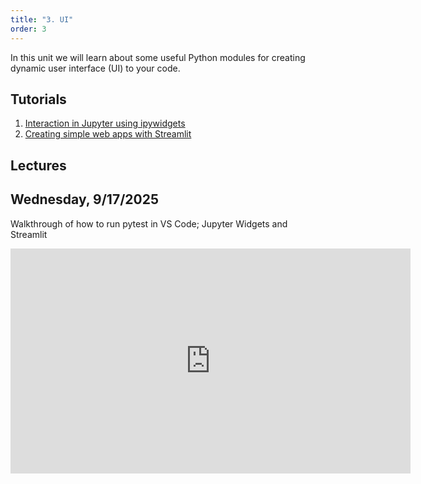```yaml
---
title: "3. UI"
order: 3
---
```


In this unit we will learn about some useful Python modules for creating dynamic user interface (UI) to your code.

## Tutorials

1. [Interaction in Jupyter using ipywidgets](ui-1.qmd)
2. [Creating simple web apps with Streamlit](ui-2.qmd)

## Lectures

## Wednesday, 9/17/2025

Walkthrough of how to run pytest in VS Code; Jupyter Widgets and Streamlit

<iframe id="kmsembed-1_ikmnfhvf" width="640" height="360" src="https://video.syr.edu/embed/secure/iframe/entryId/1_ikmnfhvf/uiConfId/45992161/st/0" class="kmsembed" allowfullscreen webkitallowfullscreen mozAllowFullScreen allow="autoplay *; fullscreen *; encrypted-media *" referrerPolicy="no-referrer-when-downgrade" sandbox="allow-downloads allow-forms allow-same-origin allow-scripts allow-top-navigation allow-pointer-lock allow-popups allow-modals allow-orientation-lock allow-popups-to-escape-sandbox allow-presentation allow-top-navigation-by-user-activation" frameborder="0" title="IST 356 Lecture - 9-17-25"></iframe>
